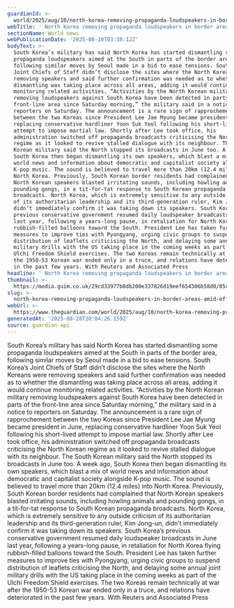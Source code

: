 ```yaml
---
guardianId: >-
  world/2025/aug/10/north-korea-removing-propaganda-loudspeakers-in-border-areas-amid-efforts-to-ease-tensions
webTitle: ' North Korea removing propaganda loudspeakers in border areas amid efforts to ease tensions'
sectionName: World news
webPublicationDate: '2025-08-10T03:38:12Z'
bodyText: >-
  South Korea’s military has said North Korea has started dismantling some
  propaganda loudspeakers aimed at the South in parts of the border area,
  following similar moves by Seoul made in a bid to ease tensions. South Korea’s
  Joint Chiefs of Staff didn’t disclose the sites where the North Koreans were
  removing speakers and said further confirmation was needed as to whether the
  dismantling was taking place across all areas, adding it would continue
  monitoring related activities. “Activities by the North Korean military
  removing loudspeakers against South Korea have been detected in parts of the
  front-line area since Saturday morning,” the military said in a notice to
  reporters on Saturday. The announcement is a rare sign of rapprochement
  between the two Koreas since President Lee Jae Myung became president in June,
  replacing conservative hardliner Yoon Suk Yeol following his short-lived
  attempt to impose martial law. Shortly after Lee took office, his
  administration switched off propaganda broadcasts criticising the North Korean
  regime as it looked to revive stalled dialogue with its neighbour. The South
  Korean military said the North stopped its broadcasts in June too. A week ago,
  South Korea then began dismantling its own speakers, which blast a mix of
  world news and information about democratic and capitalist society alongside
  K-pop music. The sound is believed to travel more than 20km (12.4 miles) into
  North Korea. Previously, South Korean border residents had complained that
  North Korean speakers blasted irritating sounds, including howling animals and
  pounding gongs, in a tit-for-tat response to South Korean propaganda
  broadcasts. North Korea, which is extremely sensitive to any outside criticism
  of its authoritarian leadership and its third-generation ruler, Kim Jong-un,
  didn’t immediately confirm it was taking down its speakers. South Korea’s
  previous conservative government resumed daily loudspeaker broadcasts in June
  last year, following a years-long pause, in retaliation for North Korea flying
  rubbish-filled balloons toward the South. President Lee has taken further
  measures to improve ties with Pyongyang, urging civic groups to suspend
  distribution of leaflets criticising the North, and delaying some annual joint
  military drills with the US taking place in the coming weeks as part of the
  Ulchi Freedom Shield exercises. The two Koreas remain technically at war after
  the 1950-53 Korean war ended only in a truce, and relations have deteriorated
  in the past few years. With Reuters and Associated Press
headline: ' North Korea removing propaganda loudspeakers in border areas amid efforts to ease tensions'
thumbnail: >-
  https://media.guim.co.uk/29cd33977b8db200e337826d19eef654306b58d0/854_462_4038_3231/500.jpg
slug: >-
  north-korea-removing-propaganda-loudspeakers-in-border-areas-amid-efforts-to-ease-tensions
webUrl: >-
  https://www.theguardian.com/world/2025/aug/10/north-korea-removing-propaganda-loudspeakers-in-border-areas-amid-efforts-to-ease-tensions
generatedAt: '2025-08-28T20:04:26.159Z'
source: guardian-api
---
```

South Korea’s military has said North Korea has started dismantling some propaganda loudspeakers aimed at the South in parts of the border area, following similar moves by Seoul made in a bid to ease tensions. South Korea’s Joint Chiefs of Staff didn’t disclose the sites where the North Koreans were removing speakers and said further confirmation was needed as to whether the dismantling was taking place across all areas, adding it would continue monitoring related activities. “Activities by the North Korean military removing loudspeakers against South Korea have been detected in parts of the front-line area since Saturday morning,” the military said in a notice to reporters on Saturday. The announcement is a rare sign of rapprochement between the two Koreas since President Lee Jae Myung became president in June, replacing conservative hardliner Yoon Suk Yeol following his short-lived attempt to impose martial law. Shortly after Lee took office, his administration switched off propaganda broadcasts criticising the North Korean regime as it looked to revive stalled dialogue with its neighbour. The South Korean military said the North stopped its broadcasts in June too. A week ago, South Korea then began dismantling its own speakers, which blast a mix of world news and information about democratic and capitalist society alongside K-pop music. The sound is believed to travel more than 20km (12.4 miles) into North Korea. Previously, South Korean border residents had complained that North Korean speakers blasted irritating sounds, including howling animals and pounding gongs, in a tit-for-tat response to South Korean propaganda broadcasts. North Korea, which is extremely sensitive to any outside criticism of its authoritarian leadership and its third-generation ruler, Kim Jong-un, didn’t immediately confirm it was taking down its speakers. South Korea’s previous conservative government resumed daily loudspeaker broadcasts in June last year, following a years-long pause, in retaliation for North Korea flying rubbish-filled balloons toward the South. President Lee has taken further measures to improve ties with Pyongyang, urging civic groups to suspend distribution of leaflets criticising the North, and delaying some annual joint military drills with the US taking place in the coming weeks as part of the Ulchi Freedom Shield exercises. The two Koreas remain technically at war after the 1950-53 Korean war ended only in a truce, and relations have deteriorated in the past few years. With Reuters and Associated Press
